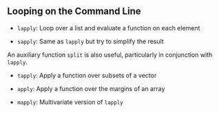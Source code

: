 
## Looping on the Command Line

- `lapply`: Loop over a list and evaluate a function on each element 

- `sapply`: Same as `lapply` but try to simplify the result

An auxiliary function `split` is also useful, particularly in conjunction with `lapply`.

- `tapply`: Apply a function over subsets of a vector

- `apply`: Apply a function over the margins of an array

- `mapply`: Multivariate version of `lapply`


